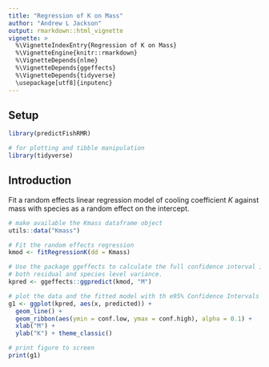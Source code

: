 ```yaml
---
title: "Regression of K on Mass"
author: "Andrew L Jackson"
output: rmarkdown::html_vignette
vignette: >
  %\VignetteIndexEntry{Regression of K on Mass}
  %\VignetteEngine{knitr::rmarkdown}
  %\VignetteDepends{nlme}
  %\VignetteDepends{ggeffects}
  %\VignetteDepends{tidyverse}
  \usepackage[utf8]{inputenc}
---
```



## Setup

```r
library(predictFishRMR)

# for plotting and tibble manipulation
library(tidyverse)

```

## Introduction

Fit a random effects linear regression model of cooling coefficient $K$ against mass with species as a random effect on the intercept.

```r
# make available the Kmass dataframe object
utils::data("Kmass")

# Fit the random effects regression
kmod <- fitRegressionK(dd = Kmass)

# Use the package ggeffects to calculate the full confidence interval including
# both residual and species level variance.
kpred <- ggeffects::ggpredict(kmod, "M") 

# plot the data and the fitted model with th e95% Confidence Intervals
g1 <- ggplot(kpred, aes(x, predicted)) +
  geom_line() +
  geom_ribbon(aes(ymin = conf.low, ymax = conf.high), alpha = 0.1) + 
  xlab("M") + 
  ylab("K") + theme_classic()

# print figure to screen
print(g1)



```




